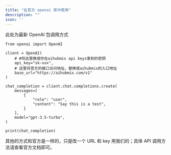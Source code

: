 ```yaml
---
title: "在官方 openai 库中使用"
description: ""
icon: ''
---
```


此处为最新 OpenAI 包调用方式  
```
from openai import OpenAI

client = OpenAI(
    # #将这里换成你在aihubmix api keys拿到的密钥
    api_key="sk-xxx",
    # 这里将官方的接口访问地址，替换成aihubmix的入口地址
    base_url="https://aihubmix.com/v1"
)

chat_completion = client.chat.completions.create(
    messages=[
        {
            "role": "user",
            "content": "Say this is a test",
        }
    ],
    model="gpt-3.5-turbo",
)

print(chat_completion)
```
其他的方式和官方是一样的，只是改一个 URL 和 key 用我们的；具体 API 调用方法请查看官方文档即可。